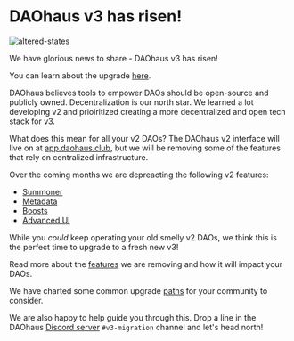 # DAOhaus v3 has risen!

![altered-states](https://i.imgur.com/PCXO534.gif)

We have glorious news to share - DAOhaus v3 has risen!

You can learn about the upgrade [here](https://daohaus.mirror.xyz/bcJCN2H7vow6xRE977A4pTWUNR0vqrgTscFLtu2ttn8).

DAOhaus believes tools to empower DAOs should be open-source and publicly owned. Decentralization is our north star. We learned a lot developing v2 and prioiritized creating a more decentralized and open tech stack for v3.

What does this mean for all your v2 DAOs? The DAOhaus v2 interface will live on at [app.daohaus.club](https://app.daohaus.club/), but we will be removing some of the features that rely on centralized infrastructure.

Over the coming months we are depreacting the following v2 features:

- [Summoner](/v3Upgrade/featureImpact#summoner)
- [Metadata](v3Upgrade/featureImpact#metadata)
- [Boosts](v3Upgrade/featureImpact#boosts)
- [Advanced UI](v3Upgrade/featureImpact#advanced-ui)

While you _could_ keep operating your old smelly v2 DAOs, we think this is the perfect time to upgrade to a fresh new v3!

Read more about the [features](/v3Upgrade/featureImpact) we are removing and how it will impact your DAOs.

We have charted some common upgrade [paths](v3Upgrade/migrate) for your community to consider.

We are also happy to help guide you through this. Drop a line in the DAOhaus [Discord server](https://discord.gg/daohaus) `#v3-migration` channel and let's head north!
